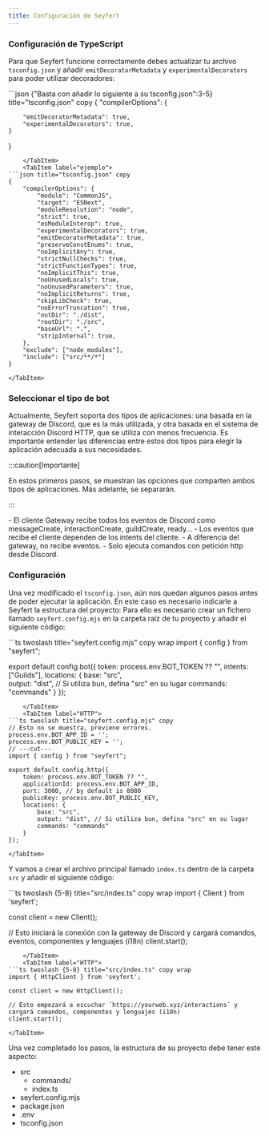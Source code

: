 ```yaml
---
title: Configuración de Seyfert
---
```



### Configuración de TypeScript
 
Para que Seyfert funcione correctamente debes actualizar tu archivo `tsconfig.json` y añadir `emitDecoratorMetadata` y `experimentalDecorators` para poder utilizar decoradores:

<Tabs>
    <TabItem label ="tsconfig.json">
```json {"Basta con añadir lo siguiente a su tsconfig.json":3-5} title="tsconfig.json" copy
{
    "compilerOptions": {

        "emitDecoratorMetadata": true,
        "experimentalDecorators": true,
    }
}
``` 
    </TabItem>
    <TabItem label="ejemplo">
```json title="tsconfig.json" copy
{
    "compilerOptions": {
        "module": "CommonJS",
        "target": "ESNext",
        "moduleResolution": "node",
        "strict": true,
        "esModuleInterop": true,
        "experimentalDecorators": true,
        "emitDecoratorMetadata": true,
        "preserveConstEnums": true,
        "noImplicitAny": true,
        "strictNullChecks": true,
        "strictFunctionTypes": true,
        "noImplicitThis": true,
        "noUnusedLocals": true,
        "noUnusedParameters": true,
        "noImplicitReturns": true,
        "skipLibCheck": true,
        "noErrorTruncation": true,
        "outDir": "./dist",
        "rootDir": "./src",
        "baseUrl": ".",
        "stripInternal": true,
    },
    "exclude": ["node_modules"],
    "include": ["src/**/*"]
}
```
    </TabItem>
</Tabs>

### Seleccionar el tipo de bot

Actualmente, Seyfert soporta dos tipos de aplicaciones: una basada en la gateway de Discord, que es la más utilizada, y otra basada en el sistema de interacción Discord HTTP, que se utiliza con menos frecuencia. Es importante entender las diferencias entre estos dos tipos para elegir la aplicación adecuada a sus necesidades.

:::caution[Importante]

En estos primeros pasos, se muestran las opciones que comparten ambos tipos de aplicaciones. Más adelante, se separarán.

:::

<Tabs>
    <TabItem label="Gateway">
        - El cliente Gateway recibe todos los eventos de Discord como messageCreate, interactionCreate, guildCreate, ready...
        - Los eventos que recibe el cliente dependen de los intents del cliente.
    </TabItem>
    <TabItem label="HTTP">
        - A diferencia del gateway, no recibe eventos.
        - Solo ejecuta comandos con petición http desde Discord.
    </TabItem>
</Tabs>

### Configuración

Una vez modificado el `tsconfig.json`, aún nos quedan algunos pasos antes de poder ejecutar la aplicación. En este caso es necesario indicarle a Seyfert la estructura del proyecto:
Para ello es necesario crear un fichero llamado `seyfert.config.mjs` en la carpeta raíz de tu proyecto y añadir el siguiente código:

<Tabs>
    <TabItem label="Gateway">
 ```ts twoslash title="seyfert.config.mjs" copy wrap 
import { config } from "seyfert";

export default config.bot({
    token: process.env.BOT_TOKEN ?? "",
    intents: ["Guilds"],
    locations: {
        base: "src",    
        output: "dist", // Si utiliza bun, defina "src" en su lugar
        commands: "commands"
    }
});
```
    </TabItem>
    <TabItem label="HTTP">
```ts twoslash title="seyfert.config.mjs" copy
// Esto no se muestra, previene errores.
process.env.BOT_APP_ID = '';
process.env.BOT_PUBLIC_KEY = '';
// ---cut---
import { config } from "seyfert";

export default config.http({
    token: process.env.BOT_TOKEN ?? "",
    applicationId: process.env.BOT_APP_ID,
    port: 3000, // by default is 8080
    publicKey: process.env.BOT_PUBLIC_KEY,
    locations: {
        base: "src",
        output: "dist", // Si utiliza bun, defina "src" en su lugar
        commands: "commands"
    }
});
```
    </TabItem>
</Tabs>

Y vamos a crear el archivo principal llamado `index.ts` dentro de la carpeta `src` y añadir el siguiente código:

<Tabs>
    <TabItem label="Gateway">
```ts twoslash {5-8} title="src/index.ts" copy wrap
import { Client } from 'seyfert';

const client = new Client();

// Esto iniciará la conexión con la gateway de Discord y cargará comandos, eventos, componentes y lenguajes (i18n)
client.start();
```
    </TabItem>
    <TabItem label="HTTP">
```ts twoslash {5-8} title="src/index.ts" copy wrap
import { HttpClient } from 'seyfert';

const client = new HttpClient();

// Esto empezará a escuchar `https://yourweb.xyz/interactions` y cargará comandos, componentes y lenguajes (i18n)
client.start();
```
    </TabItem>
</Tabs>

Una vez completado los pasos, la estructura de su proyecto debe tener este aspecto:

<FileTree>

- src
  - commands/
  - index.ts
- seyfert.config.mjs
- package.json
- .env
- tsconfig.json

</FileTree>
